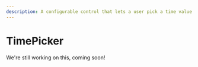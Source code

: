 ---
description: A configurable control that lets a user pick a time value.
---

# TimePicker

We're still working on this, coming soon!

